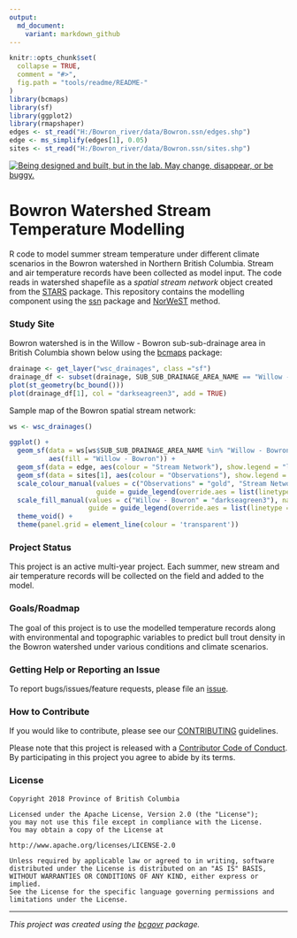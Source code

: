 ```yaml
---
output:
  md_document:
    variant: markdown_github
---
```


```r
knitr::opts_chunk$set(
  collapse = TRUE,
  comment = "#>",
  fig.path = "tools/readme/README-"
)
library(bcmaps)
library(sf)
library(ggplot2)
library(rmapshaper)
edges <- st_read("H:/Bowron_river/data/Bowron.ssn/edges.shp")
edge <- ms_simplify(edges[1], 0.05)
sites <- st_read("H:/Bowron_river/data/Bowron.ssn/sites.shp")
```

<a id="devex-badge" rel="Exploration" href="https://github.com/BCDevExchange/assets/blob/master/README.md"><img alt="Being designed and built, but in the lab. May change, disappear, or be buggy." style="border-width:0" src="https://assets.bcdevexchange.org/images/badges/exploration.svg" title="Being designed and built, but in the lab. May change, disappear, or be buggy." /></a>

# Bowron Watershed Stream Temperature Modelling

R code to model summer stream temperature under different climate scenarios in the Bowron watershed in Northern British Columbia. Stream and air temperature records have been collected as model input. The  code reads in watershed shapefile as a *spatial stream network* object created from the [STARS](https://www.fs.fed.us/rm/boise/AWAE/projects/SSN_STARS/software_data.html) package. This repository contains the modelling component using the [ssn](https://cran.r-project.org/web/packages/SSN/index.html) package and [NorWeST](https://www.fs.fed.us/rm/boise/AWAE/projects/NorWeST.html) method.

### Study Site

Bowron watershed is in the Willow - Bowron sub-sub-drainage area in British Columbia shown below using the [bcmaps](https://github.com/bcgov/bcmaps) package:

```r
drainage <- get_layer("wsc_drainages", class ="sf")
drainage_df <- subset(drainage, SUB_SUB_DRAINAGE_AREA_NAME == "Willow - Bowron")
plot(st_geometry(bc_bound()))
plot(drainage_df[1], col = "darkseagreen3", add = TRUE)
```

Sample map of the Bowron spatial stream network:

```r
ws <- wsc_drainages()

ggplot() +
  geom_sf(data = ws[ws$SUB_SUB_DRAINAGE_AREA_NAME %in% "Willow - Bowron", ], 
          aes(fill = "Willow - Bowron")) +
  geom_sf(data = edge, aes(colour = "Stream Network"), show.legend = "line") +
  geom_sf(data = sites[1], aes(colour = "Observations"), show.legend = "point") +
  scale_colour_manual(values = c("Observations" = "gold", "Stream Network" = "black"), name = NULL,
                      guide = guide_legend(override.aes = list(linetype = c("blank", "solid"), shape = c(16, NA)))) +
  scale_fill_manual(values = c("Willow - Bowron" = "darkseagreen3"), name = NULL,
                    guide = guide_legend(override.aes = list(linetype = "blank", shape = NA))) +
  theme_void() +
  theme(panel.grid = element_line(colour = 'transparent'))
```

### Project Status

This project is an active multi-year project. Each summer, new stream and air temperature records will be collected on the field and added to the model.

### Goals/Roadmap

The goal of this project is to use the modelled temperature records along with environmental and topographic variables to predict bull trout density in the Bowron watershed under various conditions and climate scenarios.

### Getting Help or Reporting an Issue

To report bugs/issues/feature requests, please file an [issue](https://github.com/bcgov/bowron-ssn/issues/).

### How to Contribute

If you would like to contribute, please see our [CONTRIBUTING](CONTRIBUTING.md) guidelines.

Please note that this project is released with a [Contributor Code of Conduct](CODE_OF_CONDUCT.md). By participating in this project you agree to abide by its terms.

### License

```
Copyright 2018 Province of British Columbia

Licensed under the Apache License, Version 2.0 (the "License");
you may not use this file except in compliance with the License.
You may obtain a copy of the License at

http://www.apache.org/licenses/LICENSE-2.0

Unless required by applicable law or agreed to in writing, software distributed under the License is distributed on an "AS IS" BASIS,
WITHOUT WARRANTIES OR CONDITIONS OF ANY KIND, either express or implied.
See the License for the specific language governing permissions and limitations under the License.
```

---
*This project was created using the [bcgovr](https://github.com/bcgov/bcgovr) package.* 
